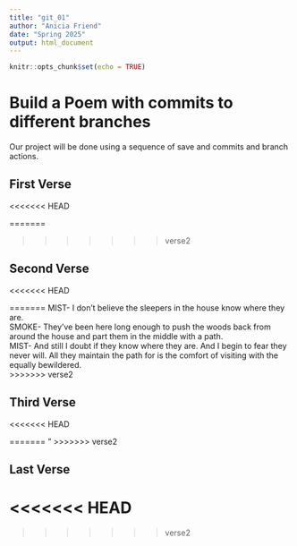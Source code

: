 ```yaml
---
title: "git_01"
author: "Anicia Friend"
date: "Spring 2025"
output: html_document
---
```


```r
knitr::opts_chunk$set(echo = TRUE)
```
# Build a Poem with commits to different branches
Our project will be done using a sequence of save and commits and branch actions.
<!-- Do not modify or change any text in "!--" bracketed areas such as this --- these are instructions to
you, if you change any of this the git program will notice it and compromise your git merging strategy !-->

## First Verse 
<!--Put the first five lines of a poem by Lewis Carrol in this section!-->

<<<<<<< HEAD
  
=======

>>>>>>> verse2

## Second Verse
<!--Put the first five lines of a poem by Robert Frost here!-->

<<<<<<< HEAD

=======
MIST- I don't believe the sleepers in the house know where they are.  
SMOKE- They've been here long enough to push the woods back from around the house and part them in the middle with a path.  
MIST- And still I doubt if they know where they are.   And I begin to fear they never will. All they maintain the path for is the comfort of visiting with the equally bewildered.  
>>>>>>> verse2


## Third Verse
<!--Put the first two verses of The Walrus and the Carpenter here!-->

<<<<<<< HEAD

=======
"
>>>>>>> verse2


## Last Verse
<!--Put a short poem you created using chatGPT of 20 to 30 lines,here!-->

<<<<<<< HEAD
=======

>>>>>>> verse2

